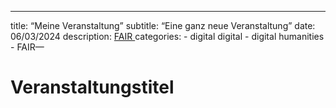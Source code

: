 ---
title: "Meine Veranstaltung"
subtitle: "Eine ganz neue Veranstaltung"
date: 06/03/2024
description: <a href=https://fair-impact.eu/events/fair-impact-events/fair-practices-fair-dataspaces-german-research-community> FAIR </a>
categories: 
  - digital digital
  - digital humanities
  - FAIR---

# Veranstaltungstitel
